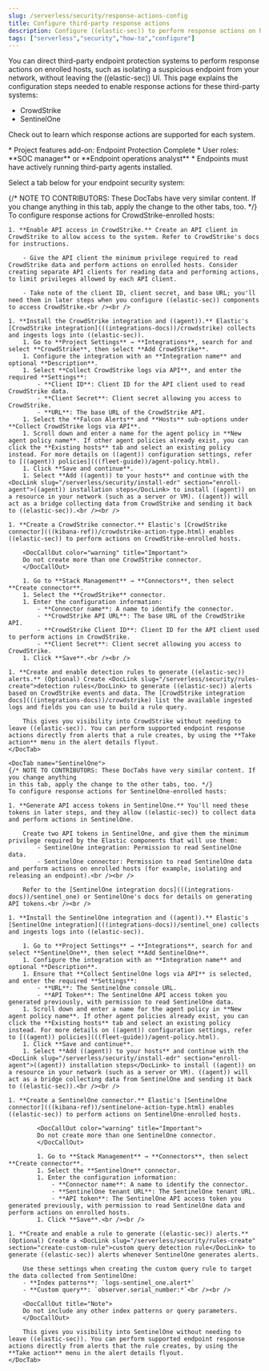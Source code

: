 ```yaml
---
slug: /serverless/security/response-actions-config
title: Configure third-party response actions
description: Configure ((elastic-sec)) to perform response actions on hosts protected by third-party systems.
tags: ["serverless","security","how-to","configure"]
---
```


<DocBadge template="technical preview" />

<DocCallOut template="technical_preview" />

<div id="response-actions-config"></div>

You can direct third-party endpoint protection systems to perform response actions on enrolled hosts, such as isolating a suspicious endpoint from your network, without leaving the ((elastic-sec)) UI. This page explains the configuration steps needed to enable response actions for these third-party systems:

* CrowdStrike
* SentinelOne

Check out <DocLink slug="/serverless/security/third-party-actions" /> to learn which response actions are supported for each system.

<DocCallOut title="Prerequisites">
* <DocLink slug="/serverless/elasticsearch/manage-project">Project features add-on</DocLink>: Endpoint Protection Complete
* <DocLink slug="/serverless/general/assign-user-roles">User roles</DocLink>: **SOC manager** or **Endpoint operations analyst**
* Endpoints must have actively running third-party agents installed.
</DocCallOut>

Select a tab below for your endpoint security system:

<DocTabs>
    <DocTab name="CrowdStrike">
    {/* NOTE TO CONTRIBUTORS: These DocTabs have very similar content. If you change anything 
    in this tab, apply the change to the other tabs, too. */}
    To configure response actions for CrowdStrike-enrolled hosts:

    1. **Enable API access in CrowdStrike.** Create an API client in CrowdStrike to allow access to the system. Refer to CrowdStrike's docs for instructions.

        - Give the API client the minimum privilege required to read CrowdStrike data and perform actions on enrolled hosts. Consider creating separate API clients for reading data and performing actions, to limit privileges allowed by each API client.

        - Take note of the client ID, client secret, and base URL; you'll need them in later steps when you configure ((elastic-sec)) components to access CrowdStrike.<br /><br />

    1. **Install the CrowdStrike integration and ((agent)).** Elastic's [CrowdStrike integration](((integrations-docs))/crowdstrike) collects and ingests logs into ((elastic-sec)).
        1. Go to **Project Settings** → **Integrations**, search for and select **CrowdStrike**, then select **Add CrowdStrike**.
        1. Configure the integration with an **Integration name** and optional **Description**.
        1. Select **Collect CrowdStrike logs via API**, and enter the required **Settings**:
            - **Client ID**: Client ID for the API client used to read CrowdStrike data.
            - **Client Secret**: Client secret allowing you access to CrowdStrike.
            - **URL**: The base URL of the CrowdStrike API.
        1. Select the **Falcon Alerts** and **Hosts** sub-options under **Collect CrowdStrike logs via API**.
        1. Scroll down and enter a name for the agent policy in **New agent policy name**. If other agent policies already exist, you can click the **Existing hosts** tab and select an existing policy instead. For more details on ((agent)) configuration settings, refer to [((agent)) policies](((fleet-guide))/agent-policy.html).
        1. Click **Save and continue**.
        1. Select **Add ((agent)) to your hosts** and continue with the <DocLink slug="/serverless/security/install-edr" section="enroll-agent">((agent)) installation steps</DocLink> to install ((agent)) on a resource in your network (such as a server or VM). ((agent)) will act as a bridge collecting data from CrowdStrike and sending it back to ((elastic-sec)).<br /><br />

    1. **Create a CrowdStrike connector.** Elastic's [CrowdStrike connector](((kibana-ref))/crowdstrike-action-type.html) enables ((elastic-sec)) to perform actions on CrowdStrike-enrolled hosts.

        <DocCallOut color="warning" title="Important">
        Do not create more than one CrowdStrike connector.
        </DocCallOut>

        1. Go to **Stack Management** → **Connectors**, then select **Create connector**.
        1. Select the **CrowdStrike** connector.
        1. Enter the configuration information:
            - **Connector name**: A name to identify the connector.
            - **CrowdStrike API URL**: The base URL of the CrowdStrike API.
            - **CrowdStrike Client ID**: Client ID for the API client used to perform actions in CrowdStrike.
            - **Client Secret**: Client secret allowing you access to CrowdStrike.
        1. Click **Save**.<br /><br />
        
    1. **Create and enable detection rules to generate ((elastic-sec)) alerts.** (Optional) Create <DocLink slug="/serverless/security/rules-create">detection rules</DocLink> to generate ((elastic-sec)) alerts based on CrowdStrike events and data. The [CrowdStrike integration docs](((integrations-docs))/crowdstrike) list the available ingested logs and fields you can use to build a rule query.

        This gives you visibility into CrowdStrike without needing to leave ((elastic-sec)). You can perform supported endpoint response actions directly from alerts that a rule creates, by using the **Take action** menu in the alert details flyout.
    </DocTab>

    <DocTab name="SentinelOne">
    {/* NOTE TO CONTRIBUTORS: These DocTabs have very similar content. If you change anything 
    in this tab, apply the change to the other tabs, too. */}
    To configure response actions for SentinelOne-enrolled hosts:

    1. **Generate API access tokens in SentinelOne.** You'll need these tokens in later steps, and they allow ((elastic-sec)) to collect data and perform actions in SentinelOne.

        Create two API tokens in SentinelOne, and give them the minimum privilege required by the Elastic components that will use them:
            - SentinelOne integration: Permission to read SentinelOne data.
            - SentinelOne connector: Permission to read SentinelOne data and perform actions on enrolled hosts (for example, isolating and releasing an endpoint).<br /><br />
        
        Refer to the [SentinelOne integration docs](((integrations-docs))/sentinel_one) or SentinelOne's docs for details on generating API tokens.<br /><br />

    1. **Install the SentinelOne integration and ((agent)).** Elastic's [SentinelOne integration](((integrations-docs))/sentinel_one) collects and ingests logs into ((elastic-sec)).

        1. Go to **Project Settings** → **Integrations**, search for and select **SentinelOne**, then select **Add SentinelOne**.
        1. Configure the integration with an **Integration name** and optional **Description**.
        1. Ensure that **Collect SentinelOne logs via API** is selected, and enter the required **Settings**:
            - **URL**: The SentinelOne console URL.
            - **API Token**: The SentinelOne API access token you generated previously, with permission to read SentinelOne data.
        1. Scroll down and enter a name for the agent policy in **New agent policy name**. If other agent policies already exist, you can click the **Existing hosts** tab and select an existing policy instead. For more details on ((agent)) configuration settings, refer to [((agent)) policies](((fleet-guide))/agent-policy.html).
        1. Click **Save and continue**.
        1. Select **Add ((agent)) to your hosts** and continue with the <DocLink slug="/serverless/security/install-edr" section="enroll-agent">((agent)) installation steps</DocLink> to install ((agent)) on a resource in your network (such as a server or VM). ((agent)) will act as a bridge collecting data from SentinelOne and sending it back to ((elastic-sec)).<br /><br />

    1. **Create a SentinelOne connector.** Elastic's [SentinelOne connector](((kibana-ref))/sentinelone-action-type.html) enables ((elastic-sec)) to perform actions on SentinelOne-enrolled hosts.            

            <DocCallOut color="warning" title="Important">
            Do not create more than one SentinelOne connector.
            </DocCallOut>

            1. Go to **Stack Management** → **Connectors**, then select **Create connector**.
            1. Select the **SentinelOne** connector.
            1. Enter the configuration information:
                - **Connector name**: A name to identify the connector.
                - **SentinelOne tenant URL**: The SentinelOne tenant URL.
                - **API token**: The SentinelOne API access token you generated previously, with permission to read SentinelOne data and perform actions on enrolled hosts.
            1. Click **Save**.<br /><br />
    
    1. **Create and enable a rule to generate ((elastic-sec)) alerts.** (Optional) Create a <DocLink slug="/serverless/security/rules-create" section="create-custom-rule">custom query detection rule</DocLink> to generate ((elastic-sec)) alerts whenever SentinelOne generates alerts. 

        Use these settings when creating the custom query rule to target the data collected from SentinelOne:
        - **Index patterns**: `logs-sentinel_one.alert*`
        - **Custom query**: `observer.serial_number:*`<br /><br />

        <DocCallOut title="Note">
        Do not include any other index patterns or query parameters.
        </DocCallOut>

        This gives you visibility into SentinelOne without needing to leave ((elastic-sec)). You can perform supported endpoint response actions directly from alerts that the rule creates, by using the **Take action** menu in the alert details flyout.
    </DocTab>
</DocTabs>
